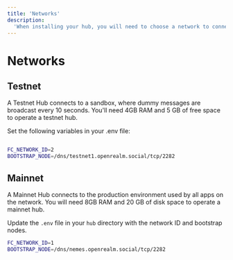```yaml
---
title: 'Networks'
description:
  'When installing your hub, you will need to choose a network to connect to. We recommend starting with testnet if this is your first time, and migrating to mainnet when you got it working.'
---
```


# Networks

## Testnet

A Testnet Hub connects to a sandbox, where dummy messages are broadcast every 10 seconds. You'll need 4GB RAM and 5 GB of free space to operate a testnet hub.

Set the following variables in your .env file:

```sh

FC_NETWORK_ID=2
BOOTSTRAP_NODE=/dns/testnet1.openrealm.social/tcp/2282
```
## Mainnet

A Mainnet Hub connects to the production environment used by all apps on the network. You will need 8GB RAM and 20 GB of disk space to operate a mainnet hub. 

Update the `.env` file in your `hub` directory with the network ID and bootstrap nodes.
```sh
FC_NETWORK_ID=1
BOOTSTRAP_NODE=/dns/nemes.openrealm.social/tcp/2282
```
